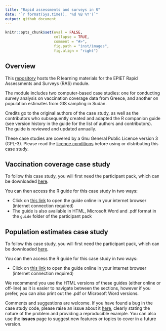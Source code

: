 ```yaml
---
title: "Rapid assessments and surveys in R"
date: "`r format(Sys.time(), '%d %B %Y')`"
output: github_document
---
```


<!-- README.md is generated from README.Rmd. Please edit that file -->

```r
knitr::opts_chunk$set(eval = FALSE, 
                      collapse = TRUE, 
                      comment = "#>", 
                      fig.path = "inst/images", 
                      fig.align = "right") 
```


## Overview

This [repository](https://github.com/EPIET/RapidAssessmentSurveys) hosts the R 
learning materials for the EPIET Rapid Assessments and Surveys (RAS) module.  

The module includes two computer-based case studies: one for conducting survey 
analysis on vaccination coverage data from Greece, and another on population 
estimates from GIS sampling in Sudan. 

Credits go to the original authors of the case study, as well as the contributors
who subsequently created and adapted the R companion guide (see version history 
in the guide for the list of authors and contributors).  The guide is reviewed 
and updated annually.

These case studies are covered by a Gnu General Public Licence version 3 (GPL-3).
Please read the [licence conditions](https://github.com/EPIET/RapidAssessmentSurveys/blob/master/LICENSE) before using or distributing this case study.

## Vaccination coverage case study 
To follow this case study, you will first need the participant pack, which can 
be downloaded [here](https://github.com/EPIET/RapidAssessmentSurveys/raw/master/docs/RAS_VCE_R_pack.zip).  

You can then access the R guide for this case study in two ways:

- Click on [this link](https://epiet.github.io/RapidAssessmentSurveys/RAS_VCE_R_guide.html) 
to open the guide online in your internet browser (internet connection required)
- The guide is also available in HTML, Microsoft Word and .pdf format in the 
`guide` folder of the participant pack

## Population estimates case study
To follow this case study, you will first need the participant pack, which can 
be downloaded [here](https://github.com/EPIET/RapidAssessmentSurveys/raw/master/docs/gis_sampling.zip).  

You can then access the R guide for this case study in two ways:

- Click on [this link](https://epiet.github.io/RapidAssessmentSurveys/gis_sampling.html) 
to open the guide online in your internet browser (internet connection required)

We recommend you use the HTML versions of these guides (either online or off-line)
as it is easier to navigate between the sections, however if you prefer, you can
also print out the .pdf or Microsoft Word versions.


Comments and suggestions are welcome.  If you have found a bug in the case study 
code, please raise an issue about it [here](https://github.com/EPIET/RapidAssessmentSurveys/issues), 
clearly stating the nature of the problem and providing a reproducible example.
You can also use the **issues** page to suggest new features or topics to cover 
in a future version. 